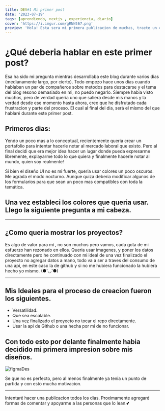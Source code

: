 ```yaml
---
title: DEV#1 Mi primer post
date: '2023-07-19'
tags: [aprendiendo, nextjs , experiencia, diario]
cover: 'https://i.imgur.com/gRNNt67.png'
preview: 'Hola! Esta sera mi primera publicacion de muchas, traete un cafecito y acompañame en este proceso. '
---
```


# ¿Qué deberia hablar en este primer post?

Esa ha sido mi pregunta mientras desarrollaba este blog durante varios dias (medianamente largo, por cierto).
Todo empezo hace unos dias cuando hablaban un par de compañeros sobre metodos para destacarse y el tema del blog
resono demasiado en mi, no puedo negarlo. Siempre habia visto muchos, pero de verdad queria uno que saliera desde 
mis manos y la verdad desde ese momento hasta ahora, creo que he disfrutado cada frustracion y parte del proceso.
El cual al final del dia, será el mismo del que hablaré durante este primer post.

## Primeros dias:

Yendo un poco mas a lo conceptual, recientemente queria crear un portafolio para intentar hacerle notar al mercado laboral que existo.
Pero al final decidi que era mejor idea hacer un lugar donde pueda expresarme libremente, explayarme todo lo que quiera y finalmente 
hacerle notar al mundo, quien soy realmente!

Si bien el diseño UI no es mi fuerte, queria usar colores un poco oscuros. Me agrada el modo nocturno. Aunque quiza deberia modificar algunos
de los formularios para que sean un poco mas compatibles con toda la temática.

## Una vez estableci los colores que queria usar. Llego la siguiente pregunta a mi cabeza.

-----------

## ¿Como queria mostrar los proyectos?

Es algo de valor para mí , no son muchos pero vamos, cada gota de mi esfuerzo han rezonado en ellos.
Queria usar imagenes, y poner los datos directamente pero he continuado con mi ideal de una vez finalizado el proyecto no agregar datos a mano, todo va a ser a traves del consumo de una api, en este caso la de github y si no me hubiera funcionado la hubiera hecho yo mismo. (●'◡'●)

-------------------

## Mis Ideales para el proceso de creacion fueron los siguientes.

- Versatilidad.
- Que sea escalable.
- Una vez finalizado el proyecto no tocar el repo directamente.
- Usar la api de Github o una hecha por mi de no funcionar.

## Con todo esto por delante finalmente habia decidido mi primera impresion sobre mis diseños.

![figmaDes](https://i.imgur.com/FEExMxS.png)

Se que no es perfecto, pero al menos finalmente ya tenia un punto de partida y con esto mucha motivacion.






------------

Intentaré hacer una publicacion todos los dias. Proximamente agregaré formas de comentar y apoyarme
a las personas que lo lean.💕
